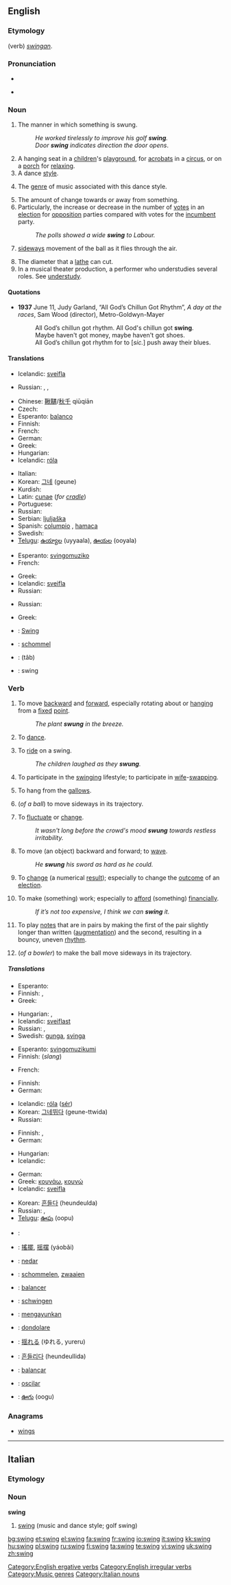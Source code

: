 {{wikipedia}}
==English==

===Etymology===
(verb) {{etyl|ang}} ''[[swingan]]''.

===Pronunciation===
* {{IPA|/'swɪŋ/}}
* {{audio|en-us-swing.ogg|Audio (US)}}
*: {{rhymes|ɪŋ}}

===Noun===
{{en-noun}}

# The manner in which something is swung.
#: ''He worked tirelessly to improve his golf '''swing'''.''
#: ''Door '''swing''' indicates direction the door opens''.
# A hanging seat in a [[children]]'s [[playground]], for [[acrobats]] in a [[circus]], or on a [[porch]] for [[relax]]ing.
# A dance [[style]].
# {{music}} The [[genre]] of music associated with this dance style.
# The amount of change towards or away from something.
# Particularly, the increase or decrease in the number of [[vote]]s in an [[election]] for [[opposition]] parties compared with votes for the [[incumbent]] party.
#: ''The polls showed a wide '''swing''' to Labour.''
# {{cricket}} [[sideways]] movement of the ball as it flies through the air.
# The diameter that a [[lathe]] can cut.
# In a musical theater production, a performer who understudies several roles.  See [[w:understudy|understudy]].

====Quotations====
* '''1937''' June 11, Judy Garland, “All God’s Chillun Got Rhythm”, ''A day at the races'', Sam Wood (director), Metro-Goldwyn-Mayer
*: All God’s chillun got rhythm. All God's chillun got '''swing'''.
*: Maybe haven't got money, maybe haven't got shoes.
*: All God’s chillun got rhythm for to [''sic.''] push away their blues.

====Translations====
{{trans-top|manner in which something is swung}}
* Icelandic: [[sveifla]] {{f}}
{{trans-mid}}
* Russian: {{t|ru|размах|m|tr=razmáx|sc=Cyrl}}, {{t+|ru|замах|m|tr=zamáx|sc=Cyrl}}, {{t|ru|взмах|m|tr=vzmáx|sc=Cyrl}}
{{trans-bottom}}

{{trans-top|hanging seat}}
* Chinese: [[鞦韆]]/[[秋千]] qiūqiān
* Czech: {{t-|cs|houpačka|f}}
* Esperanto: [[balanco]]
* Finnish: {{t-|fi|keinu}}
* French: {{t+|fr|balançoire|f}}
* German: {{t+|de|Schaukel}}
* Greek: {{t+|el|κούνια|f|tr=kunia|sc=Grek}}
* Hungarian: {{t+|hu|hinta}}
* Icelandic: [[róla]] {{f}}
{{trans-mid}}
* Italian: {{t-|it|altalena|f}}
* Korean: [[그네]] (geune)
* Kurdish: {{ku-Arab|[[جۆلانه‌]]}}
* Latin: [[cunae]] (''for [[cradle]]'')
* Portuguese: {{t+|pt|balanço}}
* Russian: {{t|ru|качели|f|p|tr=kačéli|sc=Cyrl}}
* Serbian: [[ljuljaška]] {{f}}
* Spanish: [[columpio]] {{m}}, [[hamaca]] {{f}} {{italbrac|Argentina|Uruguay}}
* Swedish: {{t+|sv|gunga}}
* [[Telugu]]: [[ఉయ్యాల]] (uyyaala), [[ఊయల]] (ooyala)
{{trans-bottom}}

{{trans-top|dance style}}
{{trans-mid}}
{{trans-bottom}}

{{trans-top|music style}}
* Esperanto: [[svingomuziko]]
* French: {{t+|fr|swing|m}}
{{trans-mid}}
* Greek: {{t|el|σουίνγκ|n|tr=souíngk|sc=Grek}}
* Icelandic: [[sveifla]] {{f}}
* Russian: {{t|ru|свинг|m|tr=sving|sc=Cyrl}}
{{trans-bottom}}

{{trans-top|amount of change towards or away from}}
{{trans-mid}}
* Russian: {{t|ru|размах|m|tr=razmáx|sc=Cyrl}}
{{trans-bottom}}

{{trans-top|electoral change}}
* Greek: {{t+|el|μεταστροφή|f|sc=Grek}}
{{trans-mid}}
{{trans-bottom}}

{{trans-top|jive talk (''this sense is currently subject to verification'')}}
{{trans-mid}}
{{trans-bottom}}

{{trans-top|sideways movement of a cricket ball as it flies through the air}}
{{trans-mid}}
{{trans-bottom}}

{{trans-top|diameter that a lathe can cut}}
{{trans-mid}}
{{trans-bottom}}

{{trans-top|substitute musical theater performer}}
{{trans-mid}}
{{trans-bottom}}

{{checktrans-top}}
* {{ttbc|French}}: [[Swing]] {{m}}
* {{ttbc|Dutch}}: [[schommel]] {{m}}
* {{ttbc|Persian}}: {{fa-Arab|[[تاب]]}} (tâb)
* {{ttbc|Swedish}}: swing
{{trans-bottom}}

===Verb===
{{en-verb|swings|swinging|'''[[swang]]''' or '''[[swung]]'''|'''[[swung]]''' or (archaic) '''[[swungen]]'''}}

# {{intransitive}} To move [[backward]] and [[forward]], especially rotating about or [[hang]]ing from a [[fixed]] [[point]].
#: ''The plant '''swung''' in the breeze.''
# {{intransitive}} To [[dance]].
# {{intransitive}} To [[ride]] on a swing.
#: ''The children laughed as they '''swung'''.''
# {{intransitive}} To participate in the [[w:swinging|swinging]] lifestyle; to participate in [[wife]]-[[swapping]].
# {{intransitive}} To hang from the [[gallows]].
# {{intransitive|cricket}} (''of a ball'') to move sideways in its trajectory.
# {{intransitive}} To [[fluctuate]] or [[change]].
#: ''It wasn't long before the crowd's mood '''swung''' towards restless irritability.''
# {{transitive}} To move (an object) backward and forward; to [[wave]].
#: ''He '''swung''' his sword as hard as he could.''
# {{transitive}} To [[change]] (a numerical [[result]]); especially to change the [[outcome]] of an [[election]].
# {{transitive}} To make (something) work; especially to [[afford]] (something) [[financially]].
#: ''If it’s not too expensive, I think we can '''swing''' it.''
# {{transitive|music}} To play [[notes]] that are in pairs by making the first of the pair slightly longer than written ([[augment]]ation) and the second, resulting in a bouncy, uneven [[rhythm]].
# {{transitive|cricket}} (''of a bowler'') to make the ball move sideways in its trajectory.

=====Translations=====
{{trans-top|to do a reciprocating movement}}
* Esperanto: {{t-|eo|balanci|xs=Esperanto}}
* Finnish: {{t-|fi|heilua}}, {{t-|fi|keinua}}
* Greek: {{t+|el|κουνιέμαι|tr=kuniemai|sc=Grek}}
{{trans-mid}}
* Hungarian: {{t-|hu|leng}}, {{t|hu|himbálózik}}
* Icelandic: [[sveiflast]]
* Russian: {{t|ru|качаться|tr=kačát’s'a|sc=Cyrl}} {{impf}}, {{t|ru|раскачиваться|tr=raskáčivat’s'a|sc=Cyrl}} {{impf}}
* Swedish: [[gunga]], [[svinga]]
{{trans-bottom}}

{{trans-top|to dance}}
* Esperanto: [[svingomuzikumi]]
* Finnish: {{t|fi|svengata}} (''slang'')
{{trans-mid}}
* French: {{t+|fr|swinguer}}
{{trans-bottom}}

{{trans-top|to ride on a swing}}
* Finnish: {{t-|fi|keinua}}
* German: {{t+|de|schaukeln}}
{{trans-mid}}
* Icelandic: [[róla]] ([[sig|sér]])
* Korean: [[그네]][[뛰다]] (geune-ttwida)
* Russian: {{t|ru|качаться|tr=kačát’s'a|sc=Cyrl}} {{impf}}
{{trans-bottom}}

{{trans-top|to hang on gallows}}
* Finnish: {{t-|fi|roikkua}}, {{t-|fi|heilua}}
* German: {{t+|de|baumeln}}
{{trans-mid}}
* Hungarian: {{t+|hu|lóg}}
* Icelandic: {{t+|is|hanga}}
{{trans-bottom}}

{{trans-top|object movement}}
* German: {{t+|de|schwingen}}
* Greek: [[κουνάω]], [[κουνώ]]
* Icelandic: [[sveifla]]
{{trans-mid}}
* Korean: [[흔들다]] (heundeulda)
* Russian: {{t|ru|махать|tr=maxát’|sc=Cyrl}} {{impf}}, {{t|ru|размахивать|tr=razmáxivat’|sc=Cyrl}} {{impf}}
* [[Telugu]]: [[ఊపు]] (oopu)
{{trans-bottom}}

{{checktrans-top}}
* {{ttbc|Arabic}}: {{Arab|[[تأرجح]]}} {{unicode|(ta’árjaħa)}}
* {{ttbc|Chinese}}: [[搖擺]], [[摇摆]] (yáobǎi)
* {{ttbc|Catalan}}: [[nedar]]
* {{ttbc|Dutch}}: [[schommelen]], [[zwaaien]]
* {{ttbc|French}}: [[balancer]]
* {{ttbc|German}}: [[schwingen]]
* {{ttbc|Indonesian}}: [[ayun|mengayunkan]]
* {{ttbc|Italian}}: [[dondolare]]
* {{ttbc|Japanese}}: [[揺れる]] (ゆれる, yureru)
* {{ttbc|Korean}}: [[흔들리다]] (heundeullida)
* {{ttbc|Portuguese}}: [[balançar]]
* {{ttbc|Spanish}}: [[oscilar]]
* {{ttbc|Telugu}}: [[ఊగు]] (oogu)
{{trans-bottom}}

===Anagrams===
* [[wings]]

[[Category:English ergative verbs]]
[[Category:English irregular verbs]]
[[Category:Music genres]]

----
==Italian==

===Etymology===
{{etyl|en|it}}

===Noun===
'''swing''' {{m|inv}}

# [[#English|swing]] (music and dance style; golf swing)

[[Category:Italian nouns]]

[[bg:swing]]
[[et:swing]]
[[el:swing]]
[[fa:swing]]
[[fr:swing]]
[[io:swing]]
[[it:swing]]
[[kk:swing]]
[[hu:swing]]
[[pl:swing]]
[[ru:swing]]
[[fi:swing]]
[[ta:swing]]
[[te:swing]]
[[vi:swing]]
[[uk:swing]]
[[zh:swing]]